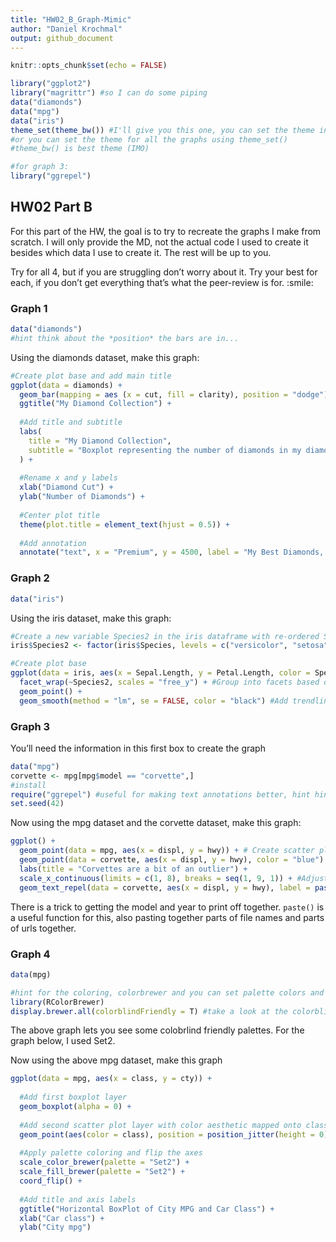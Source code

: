 ```yaml
---
title: "HW02_B_Graph-Mimic"
author: "Daniel Krochmal"
output: github_document
---
```


```r
knitr::opts_chunk$set(echo = FALSE)
```


```r
library("ggplot2")
library("magrittr") #so I can do some piping
data("diamonds")
data("mpg")
data("iris")
theme_set(theme_bw()) #I'll give you this one, you can set the theme individually for graphs
#or you can set the theme for all the graphs using theme_set()
#theme_bw() is best theme (IMO)

#for graph 3:
library("ggrepel")


```

## HW02 Part B

For this part of the HW, the goal is to try to recreate the graphs I make from scratch. I will only provide the MD, not the actual code I used to create it besides which data I use to create it. The rest will be up to you. 

Try for all 4, but if you are struggling don't worry about it. Try your best for each, if you don't get everything that's what the peer-review is for. :smile:


### Graph 1
```r
data("diamonds")
#hint think about the *position* the bars are in...
```


Using the diamonds dataset, make this graph:
```r

#Create plot base and add main title
ggplot(data = diamonds) +
  geom_bar(mapping = aes (x = cut, fill = clarity), position = "dodge") +
  ggtitle("My Diamond Collection") +
  
  #Add title and subtitle
  labs(
    title = "My Diamond Collection",
    subtitle = "Boxplot representing the number of diamonds in my diamond collection by \ntype of cut quality and clarify of diamond"
  ) +
  
  #Rename x and y labels
  xlab("Diamond Cut") +
  ylab("Number of Diamonds") +
  
  #Center plot title
  theme(plot.title = element_text(hjust = 0.5)) +
  
  #Add annotation  
  annotate("text", x = "Premium", y = 4500, label = "My Best Diamonds, \nof course")

```

### Graph 2
```r
data("iris")
```

Using the iris dataset, make this graph:
```r

#Create a new variable Species2 in the iris dataframe with re-ordered Species factors
iris$Species2 <- factor(iris$Species, levels = c("versicolor", "setosa", "virginica"))

#Create plot base
ggplot(data = iris, aes(x = Sepal.Length, y = Petal.Length, color = Species, group = Species, shape = Species)) +
  facet_wrap(~Species2, scales = "free_y") + #Group into facets based on newly created Species2 variable
  geom_point() +
  geom_smooth(method = "lm", se = FALSE, color = "black") #Add trendline

```


### Graph 3
You'll need the information in this first box to create the graph
```r
data("mpg")
corvette <- mpg[mpg$model == "corvette",]
#install
require("ggrepel") #useful for making text annotations better, hint hint
set.seed(42)
```

Now using the mpg dataset and the corvette dataset, make this graph:

```r
ggplot() +
  geom_point(data = mpg, aes(x = displ, y = hwy)) + # Create scatter plot layer based on an entire mpg dataset
  geom_point(data = corvette, aes(x = displ, y = hwy), color = "blue") + # Create a second scatter plot layer with extracted corvette data
  labs(title = "Corvettes are a bit of an outlier") +
  scale_x_continuous(limits = c(1, 8), breaks = seq(1, 9, 1)) + #Adjust scales
  geom_text_repel(data = corvette, aes(x = displ, y = hwy), label = paste("Corvette", corvette$year)) #Add Corvette annotations
```

There is a trick to getting the model and year to print off together. `paste()` is a useful function for this, also pasting together parts of file names and parts of urls together. 


### Graph 4 
```r
data(mpg)

#hint for the coloring, colorbrewer and you can set palette colors and make your graphs colorblind friendly
library(RColorBrewer)
display.brewer.all(colorblindFriendly = T) #take a look at the colorblindfriendly options
```

The above graph lets you see some colobrlind friendly palettes. For the graph below, I used Set2.



Now using the above mpg dataset, make this graph

```r
ggplot(data = mpg, aes(x = class, y = cty)) +
  
  #Add first boxplot layer
  geom_boxplot(alpha = 0) +
  
  #Add second scatter plot layer with color aesthetic mapped onto class
  geom_point(aes(color = class), position = position_jitter(height = 0)) +
  
  #Apply palette coloring and flip the axes
  scale_color_brewer(palette = "Set2") +
  scale_fill_brewer(palette = "Set2") +
  coord_flip() +
  
  #Add title and axis labels
  ggtitle("Horizontal BoxPlot of City MPG and Car Class") +
  xlab("Car class") +
  ylab("City mpg")
```




